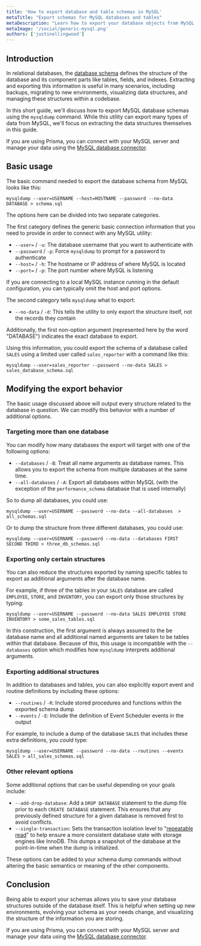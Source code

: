 ```yaml
---
title: 'How to export database and table schemas in MySQL'
metaTitle: "Export schemas for MySQL databases and tables"
metaDescription: "Learn how to export your database objects from MySQL for analysis, migrating, backups, and more."
metaImage: '/social/generic-mysql.png'
authors: ['justinellingwood']
---
```


## Introduction

In relational databases, the [database schema](/intro/database-glossary#schema) defines the structure of the database and its component parts like tables, fields, and indexes.  Extracting and exporting this information is useful in many scenarios, including backups, migrating to new environments, visualizing data structures, and managing these structures within a codebase.

In this short guide, we'll discuss how to export MySQL database schemas using the `mysqldump` command.  While this utility can export many types of data from MySQL, we'll focus on extracting the data structures themselves in this guide.

<PrismaOutlinks>

If you are using Prisma, you can connect with your MySQL server and manage your data using the [MySQL database connector](https://www.prisma.io/docs/concepts/database-connectors/mysql#connection-details).

</PrismaOutlinks>

## Basic usage

The basic command needed to export the database schema from MySQL looks like this:

```shell
mysqldump --user=USERNAME --host=HOSTNAME --password --no-data DATABASE > schema.sql
```

The options here can be divided into two separate categories.

The first category defines the generic basic connection information that you need to provide in order to connect with any MySQL utility:

* `--user=` / `-u`: The database username that you want to authenticate with
* `--password` / `-p`: Force `mysqldump` to prompt for a password to authenticate
* `--host=` / `-h`: The hostname or IP address of where MySQL is located
* `--port=` / `-p`: The port number where MySQL is listening

If you are connecting to a local MySQL instance running in the default configuration, you can typically omit the host and port options.

The second category tells `mysqldump` what to export:

* `--no-data` / `-d`: This tells the utility to only export the structure itself, not the records they contain

Additionally, the first non-option argument (represented here by the word "DATABASE") indicates the exact database to export.

Using this information, you could export the schema of a database called `SALES` using a limited user called `sales_reporter` with a command like this:

```command
mysqldump --user=sales_reporter --password --no-data SALES > sales_database_schema.sql
```

## Modifying the export behavior

The basic usage discussed above will output every structure related to the database in question.  We can modify this behavior with a number of additional options.

### Targeting more than one database

You can modify how many databases the export will target with one of the following options:

* `--databases` / `-B`: Treat all name arguments as database names.  This allows you to export the schema from multiple databases at the same time.
* `--all-databases` / `-A`: Export all databases within MySQL (with the exception of the `performance_schema` database that is used internally)

So to dump all databases, you could use:

```command
mysqldump --user=USERNAME --password --no-data --all-databases  > all_schemas.sql
```

Or to dump the structure from three different databases, you could use:

```command
mysqldump --user=USERNAME --password --no-data --databases FIRST SECOND THIRD > three_db_schemas.sql
```

### Exporting only certain structures

You can also reduce the structures exported by naming specific tables to export as additional arguments after the database name.

For example, if three of the tables in your `SALES` database are called `EMPLOYEE`, `STORE`, and `INVENTORY`, you can export only those structures by typing:

```command
mysqldump --user=USERNAME --password --no-data SALES EMPLOYEE STORE INVENTORY > some_sales_tables.sql
```

In this construction, the first argument is always assumed to the be database name and all additional named arguments are taken to be tables within that database.  Because of this, this usage is incompatible with the `--databases` option which modifies how `mysqldump` interprets additional arguments.

### Exporting additional structures

In addition to databases and tables, you can also explicitly export event and routine definitions by including these options:

* `--routines` / `-R`: Include stored procedures and functions within the exported schema dump
* `--events` / `-E`: Include the definition of Event Scheduler events in the output

For example, to include a dump of the database `SALES` that includes these extra definitions, you could type:

```command
mysqldump --user=USERNAME --password --no-data --routines --events SALES > all_sales_schemas.sql
```

### Other relevant options

Some additional options that can be useful depending on your goals include:

* `--add-drop-database`: Add a `DROP DATABASE` statement to the dump file prior to each `CREATE DATABASE` statement.  This ensures that any previously defined structure for a given database is removed first to avoid conflicts.
* `--single-transaction`: Sets the transaction isolation level to "[repeatable read](/intro/database-glossary#repeatable-read-isolation-level)" to help ensure a more consistent database state with storage engines like InnoDB.  This dumps a snapshot of the database at the point-in-time when the dump is initialized.

These options can be added to your schema dump commands without altering the basic semantics or meaning of the other components.

## Conclusion

Being able to export your schemas allows you to save your database structures outside of the database itself.  This is helpful when setting up new environments, evolving your schema as your needs change, and visualizing the structure of the information you are storing.

<PrismaOutlinks>

If you are using Prisma, you can connect with your MySQL server and manage your data using the [MySQL database connector](https://www.prisma.io/docs/concepts/database-connectors/mysql#connection-details).

</PrismaOutlinks>
